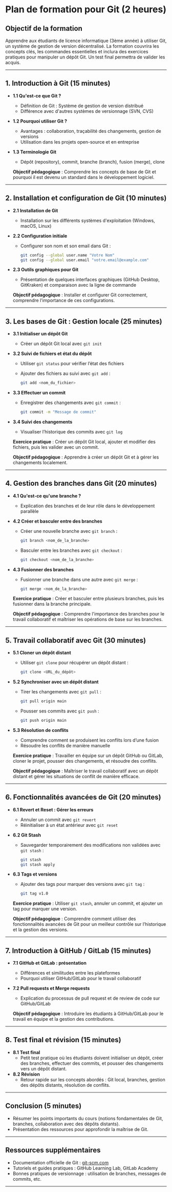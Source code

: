 # Plan de formation pour Git (2 heures)

## Objectif de la formation

Apprendre aux étudiants de licence informatique (3ème année) à utiliser Git, un système de gestion de version décentralisé. La formation couvrira les concepts clés, les commandes essentielles et inclura des exercices pratiques pour manipuler un dépôt Git. Un test final permettra de valider les acquis.

---

## 1. **Introduction à Git** (15 minutes)

- **1.1 Qu'est-ce que Git ?**
  - Définition de Git : Système de gestion de version distribué
  - Différence avec d'autres systèmes de versionnage (SVN, CVS)
- **1.2 Pourquoi utiliser Git ?**
  - Avantages : collaboration, traçabilité des changements, gestion de versions
  - Utilisation dans les projets open-source et en entreprise
- **1.3 Terminologie Git**
  - Dépôt (repository), commit, branche (branch), fusion (merge), clone

   **Objectif pédagogique** : Comprendre les concepts de base de Git et pourquoi il est devenu un standard dans le développement logiciel.

---

## 2. **Installation et configuration de Git** (10 minutes)

- **2.1 Installation de Git**
  - Installation sur les différents systèmes d'exploitation (Windows, macOS, Linux)
- **2.2 Configuration initiale**
  - Configurer son nom et son email dans Git :

     ```bash
     git config --global user.name "Votre Nom"
     git config --global user.email "votre.email@example.com"
     ```

- **2.3 Outils graphiques pour Git**
  - Présentation de quelques interfaces graphiques (GitHub Desktop, GitKraken) et comparaison avec la ligne de commande

   **Objectif pédagogique** : Installer et configurer Git correctement, comprendre l’importance de ces configurations.

---

## 3. **Les bases de Git : Gestion locale** (25 minutes)

- **3.1 Initialiser un dépôt Git**
  - Créer un dépôt Git local avec `git init`
- **3.2 Suivi de fichiers et état du dépôt**
  - Utiliser `git status` pour vérifier l’état des fichiers
  - Ajouter des fichiers au suivi avec `git add` :

     ```bash
     git add <nom_du_fichier>
     ```

- **3.3 Effectuer un commit**
  - Enregistrer des changements avec `git commit` :

     ```bash
     git commit -m "Message de commit"
     ```

- **3.4 Suivi des changements**
  - Visualiser l’historique des commits avec `git log`

   **Exercice pratique** : Créer un dépôt Git local, ajouter et modifier des fichiers, puis les valider avec un commit.

   **Objectif pédagogique** : Apprendre à créer un dépôt Git et à gérer les changements localement.

---

## 4. **Gestion des branches dans Git** (20 minutes)

- **4.1 Qu'est-ce qu'une branche ?**
  - Explication des branches et de leur rôle dans le développement parallèle
- **4.2 Créer et basculer entre des branches**
  - Créer une nouvelle branche avec `git branch` :

     ```bash
     git branch <nom_de_la_branche>
     ```

  - Basculer entre les branches avec `git checkout` :

     ```bash
     git checkout <nom_de_la_branche>
     ```

- **4.3 Fusionner des branches**
  - Fusionner une branche dans une autre avec `git merge` :

     ```bash
     git merge <nom_de_la_branche>
     ```

   **Exercice pratique** : Créer et basculer entre plusieurs branches, puis les fusionner dans la branche principale.

   **Objectif pédagogique** : Comprendre l'importance des branches pour le travail collaboratif et maîtriser les opérations de base sur les branches.

---

## 5. **Travail collaboratif avec Git** (30 minutes)

- **5.1 Cloner un dépôt distant**
  - Utiliser `git clone` pour récupérer un dépôt distant :

     ```bash
     git clone <URL_du_dépôt>
     ```

- **5.2 Synchroniser avec un dépôt distant**
  - Tirer les changements avec `git pull` :

     ```bash
     git pull origin main
     ```

  - Pousser ses commits avec `git push` :

     ```bash
     git push origin main
     ```

- **5.3 Résolution de conflits**
  - Comprendre comment se produisent les conflits lors d’une fusion
  - Résoudre les conflits de manière manuelle

   **Exercice pratique** : Travailler en équipe sur un dépôt GitHub ou GitLab, cloner le projet, pousser des changements, et résoudre des conflits.

   **Objectif pédagogique** : Maîtriser le travail collaboratif avec un dépôt distant et gérer les situations de conflit de manière efficace.

---

## 6. **Fonctionnalités avancées de Git** (20 minutes)

- **6.1 Revert et Reset : Gérer les erreurs**
  - Annuler un commit avec `git revert`
  - Réinitialiser à un état antérieur avec `git reset`
- **6.2 Git Stash**
  - Sauvegarder temporairement des modifications non validées avec `git stash` :

     ```bash
     git stash
     git stash apply
     ```

- **6.3 Tags et versions**
  - Ajouter des tags pour marquer des versions avec `git tag` :

     ```bash
     git tag v1.0
     ```

   **Exercice pratique** : Utiliser `git stash`, annuler un commit, et ajouter un tag pour marquer une version.

   **Objectif pédagogique** : Comprendre comment utiliser des fonctionnalités avancées de Git pour un meilleur contrôle sur l’historique et la gestion des versions.

---

## 7. **Introduction à GitHub / GitLab** (15 minutes)

- **7.1 GitHub et GitLab : présentation**
  - Différences et similitudes entre les plateformes
  - Pourquoi utiliser GitHub/GitLab pour le travail collaboratif
- **7.2 Pull requests et Merge requests**
  - Explication du processus de pull request et de review de code sur GitHub/GitLab

   **Objectif pédagogique** : Introduire les étudiants à GitHub/GitLab pour le travail en équipe et la gestion des contributions.

---

## 8. **Test final et révision** (15 minutes)

- **8.1 Test final**
  - Petit test pratique où les étudiants doivent initialiser un dépôt, créer des branches, effectuer des commits, et pousser des changements vers un dépôt distant.
- **8.2 Révision**
  - Retour rapide sur les concepts abordés : Git local, branches, gestion des dépôts distants, résolution de conflits.

---

## Conclusion (5 minutes)

- Résumer les points importants du cours (notions fondamentales de Git, branches, collaboration avec des dépôts distants).
- Présentation des ressources pour approfondir la maîtrise de Git.

---

## Ressources supplémentaires

- Documentation officielle de Git : [git-scm.com](https://git-scm.com)
- Tutoriels et guides pratiques : GitHub Learning Lab, GitLab Academy
- Bonnes pratiques de versionnage : utilisation de branches, messages de commits, etc.

---
